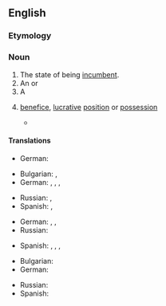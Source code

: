 ==English==

===Etymology===
{{suffix|en|incumbent|cy}}

{{rfp|en}}

===Noun===
{{en-noun|~}}

# The state of being [[incumbent]].
# An {{l|en|obligation}} or {{l|en|duty}}
# A {{l|en|tenure}}
# {{lb|en|figurative}} [[benefice]], [[lucrative]] [[position]] or [[possession]]
#* {{quote-journal|en|2016|Derek Thompson|America’s Monopoly Problem|The Atlantic||http://www.theatlantic.com/magazine/archive/2016/10/americas-monopoly-problem/497549/|The early antitrust reformers warned that even beyond its effect on prices, economic power could buy influence in Congress. Monopolies don’t just dominate their own industries, Justice Louis Brandeis said in 1933; they monopolize political power as well, which allows them to protect their incumbency and stifle competition in myriad ways.}}

====Translations====
{{trans-top|state of being incumbent}}
* German: {{t+|de|Amt|n}}
{{trans-mid}}
{{trans-bottom}}

{{trans-top|obligation or duty}}
* Bulgarian: {{t+|bg|дълг|m}}, {{t+|bg|задължение|n}}
* German: {{t+|de|Pflicht|f}}, {{t+|de|Aufgabe|f}}, {{t+|de|Verpflichtung|f}}, {{t+|de|Obliegenheit|f}}
{{trans-mid}}
* Russian: {{t+|ru|обя́занность|f}}, {{t+|ru|долг|m}}
* Spanish: {{t+|es|incumbencia|f}}, {{t+|es|responsabilidad|f}}
{{trans-bottom}}

{{trans-top|tenure}}
* German: {{t+|de|Amtszeit|f}}, {{t+|de|Amt|n}}, {{t+|de|Pfründe|f}} {{qualifier|religion}}
* Russian: {{t|ru|[[пребыва́ние]] [[в]] [[должность|до́лжности]]|n}}
{{trans-mid}}
* Spanish: {{t+|es|cargo|m}}, {{t+|es|mandato|m}}, {{t+|es|beneficio|m}} {{qualifier|religion}}, {{t|es|titularidad|f}}
{{trans-bottom}}

{{trans-top|benefice, lucrative position or possession}}
* Bulgarian: {{t|bg|бенефиций|m}}
* German: {{t+|de|Pfründe|f}}
{{trans-mid}}
* Russian: {{t+|ru|бенефи́ций|m}}
* Spanish: {{t+|es|beneficio|m}}
{{trans-bottom}}
